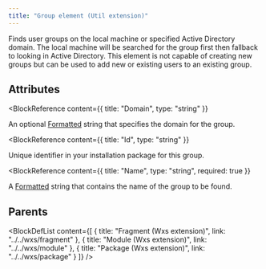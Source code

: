 ```yaml
---
title: "Group element (Util extension)"
---
```



Finds user groups on the local machine or specified Active Directory domain. The local machine will be
 searched for the group first then fallback to looking in Active Directory. This element is not capable
 of creating new groups but can be used to add new or existing users to an existing group.


## Attributes

<BlockWrapper>

  <BlockReference
    content={{
      title: "Domain",
      type: "string"
    }}
  >
  An optional [Formatted](https://learn.microsoft.com/en-us/windows/win32/msi/formatted) string that specifies the domain for the group.
  </BlockReference>

  <BlockReference
    content={{
      title: "Id",
      type: "string"
    }}
  >
  Unique identifier in your installation package for this group.
  </BlockReference>

  <BlockReference
    content={{
      title: "Name",
      type: "string",
      required: true
    }}
  >
  A [Formatted](https://learn.microsoft.com/en-us/windows/win32/msi/formatted) string that contains the name of the group to be found.
  </BlockReference>

</BlockWrapper>


## Parents

<BlockDefList content={[
    {
      title: "Fragment (Wxs extension)",
      link: "../../wxs/fragment"
    },
    {
      title: "Module (Wxs extension)",
      link: "../../wxs/module"
    },
    {
      title: "Package (Wxs extension)",
      link: "../../wxs/package"
    }
  ]}
/>